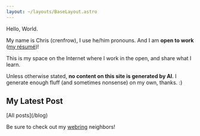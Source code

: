 ```yaml
---
layout: ~/layouts/BaseLayout.astro
---
```





<ProseWrapper>
  <span class="text-4xl text-stone-100 lowercase">Hello, World<span class="text-6xl -ml-1 text-orange-600 not-prose underline-0">.</span></span>

  My name is Chris (crenfrow), I use he/him pronouns. And I am **open to work** ([my résumé](https://chrisrenfrow.dev))!

  This is my space on the Internet where I work in the open, and share what I learn.

  Unless otherwise stated, **no content on this site is generated by AI**. I generate enough fluff (and sometimes nonsense) on my own, thanks. :)

  ## My Latest Post

  <div class="not-prose">
    <PostItem post={latestPost.data} slug={latestPost.slug} />
  </div>
    [All posts](/blog)


  Be sure to check out my [webring](/webrings) neighbors!
</ProseWrapper>
